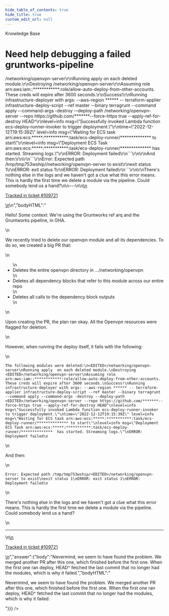 ```yaml
---
hide_table_of_contents: true
hide_title: true
custom_edit_url: null
---
```



<head>
  <link rel="canonical" href="https://github.com/tnn-tnn-tnn-tnn-tnn-gruntwork-io/knowledge-base/discussions/615" />
</head>

<CenterLayout>
<span className="searchCategory">Knowledge Base</span>
<h1>Need help debugging a failed gruntworks-pipeline</h1>
<GitHub discussion={{"id":"D_kwDOF8slf84ARwgv","number":615,"author":{"login":"umm0n"},"title":"Need help debugging a failed gruntworks-pipeline","body":"\nHello! Some context: We're using the Gruntworks ref arq and the Gruntworks pipeline, in GHA.\r\n\r\nWe recently tried to delete our openvpn module and all its dependencies. To do so, we created a big PR that:\r\n- Deletes the entire openvpn directory in .../networking/openvpn\r\n- Deletes all dependency blocks that refer to this module across our entire repo\r\n- Deletes all calls to the dependency block outputs\r\n\r\nUpon creating the PR, the plan ran okay. All the Openvpn resources were flagged for deletion. \r\n\r\nHowever, when running the deploy itself, it fails with the following:\r\n\r\n```\r\nThe following modules were deleted:\r\n<EDITED>/networking/openvpn-server\r\nRunning apply  on each deleted module.\r\nDestroying <EDITED>/networking/openvpn-server\r\nAssuming role arn:aws:iam::************:role/allow-auto-deploy-from-other-accounts. These creds will expire after 3600 seconds.\r\nSuccess!\r\nRunning infrastructure-deployer with args: --aws-region ****** -- terraform-applier infrastructure-deploy-script --ref master --binary terragrunt --command apply --command-args -destroy --deploy-path <EDITED>/networking/openvpn-server --repo https://github.com/*******--force-https true --apply-ref-for-destroy HEAD^\r\nlevel=info msg=\"Successfully invoked Lambda function ecs-deploy-runner-invoker to trigger deployment.\"\r\ntime=\"2022-12-12T19:15:39Z\" level=info msg=\"Waiting for ECS task arn:aws:ecs:*****:***********:task/ecs-deploy-runner/************** to start\"\r\nlevel=info msg=\"Deployment ECS Task arn:aws:ecs:*****:***********:task/ecs-deploy-runner/**************  has started. Streaming logs.\"\r\nERROR: Deployment failed\r\n```\r\n\r\nAnd then:\r\n\r\n```\r\nError: Expected path /tmp/tmp753wship/<EDITED>/networking/openvpn-server to exist\r\nexit status 1\r\nERROR: exit status 1\r\nERROR: Deployment failed\r\n```\r\n\r\nThere's nothing else in the logs and we haven't got a clue what this error means. This is hardly the first time we delete a module via the pipeline. Could somebody lend us a hand?\n\n---\n\n<ins datetime=\"2022-12-12T20:07:55Z\">\n  <p><a href=\"https://support.gruntwork.io/hc/requests/109721\">Tracked in ticket #109721</a></p>\n</ins>\n","bodyHTML":"<p dir=\"auto\">Hello! Some context: We're using the Gruntworks ref arq and the Gruntworks pipeline, in GHA.</p>\n<p dir=\"auto\">We recently tried to delete our openvpn module and all its dependencies. To do so, we created a big PR that:</p>\n<ul dir=\"auto\">\n<li>Deletes the entire openvpn directory in .../networking/openvpn</li>\n<li>Deletes all dependency blocks that refer to this module across our entire repo</li>\n<li>Deletes all calls to the dependency block outputs</li>\n</ul>\n<p dir=\"auto\">Upon creating the PR, the plan ran okay. All the Openvpn resources were flagged for deletion.</p>\n<p dir=\"auto\">However, when running the deploy itself, it fails with the following:</p>\n<div class=\"snippet-clipboard-content notranslate position-relative overflow-auto\" data-snippet-clipboard-copy-content=\"The following modules were deleted:\n&lt;EDITED&gt;/networking/openvpn-server\nRunning apply  on each deleted module.\nDestroying &lt;EDITED&gt;/networking/openvpn-server\nAssuming role arn:aws:iam::************:role/allow-auto-deploy-from-other-accounts. These creds will expire after 3600 seconds.\nSuccess!\nRunning infrastructure-deployer with args: --aws-region ****** -- terraform-applier infrastructure-deploy-script --ref master --binary terragrunt --command apply --command-args -destroy --deploy-path &lt;EDITED&gt;/networking/openvpn-server --repo https://github.com/*******--force-https true --apply-ref-for-destroy HEAD^\nlevel=info msg=&quot;Successfully invoked Lambda function ecs-deploy-runner-invoker to trigger deployment.&quot;\ntime=&quot;2022-12-12T19:15:39Z&quot; level=info msg=&quot;Waiting for ECS task arn:aws:ecs:*****:***********:task/ecs-deploy-runner/************** to start&quot;\nlevel=info msg=&quot;Deployment ECS Task arn:aws:ecs:*****:***********:task/ecs-deploy-runner/**************  has started. Streaming logs.&quot;\nERROR: Deployment failed\"><pre class=\"notranslate\"><code class=\"notranslate\">The following modules were deleted:\n&lt;EDITED&gt;/networking/openvpn-server\nRunning apply  on each deleted module.\nDestroying &lt;EDITED&gt;/networking/openvpn-server\nAssuming role arn:aws:iam::************:role/allow-auto-deploy-from-other-accounts. These creds will expire after 3600 seconds.\nSuccess!\nRunning infrastructure-deployer with args: --aws-region ****** -- terraform-applier infrastructure-deploy-script --ref master --binary terragrunt --command apply --command-args -destroy --deploy-path &lt;EDITED&gt;/networking/openvpn-server --repo https://github.com/*******--force-https true --apply-ref-for-destroy HEAD^\nlevel=info msg=\"Successfully invoked Lambda function ecs-deploy-runner-invoker to trigger deployment.\"\ntime=\"2022-12-12T19:15:39Z\" level=info msg=\"Waiting for ECS task arn:aws:ecs:*****:***********:task/ecs-deploy-runner/************** to start\"\nlevel=info msg=\"Deployment ECS Task arn:aws:ecs:*****:***********:task/ecs-deploy-runner/**************  has started. Streaming logs.\"\nERROR: Deployment failed\n</code></pre></div>\n<p dir=\"auto\">And then:</p>\n<div class=\"snippet-clipboard-content notranslate position-relative overflow-auto\" data-snippet-clipboard-copy-content=\"Error: Expected path /tmp/tmp753wship/&lt;EDITED&gt;/networking/openvpn-server to exist\nexit status 1\nERROR: exit status 1\nERROR: Deployment failed\"><pre class=\"notranslate\"><code class=\"notranslate\">Error: Expected path /tmp/tmp753wship/&lt;EDITED&gt;/networking/openvpn-server to exist\nexit status 1\nERROR: exit status 1\nERROR: Deployment failed\n</code></pre></div>\n<p dir=\"auto\">There's nothing else in the logs and we haven't got a clue what this error means. This is hardly the first time we delete a module via the pipeline. Could somebody lend us a hand?</p>\n<hr>\n<ins datetime=\"2022-12-12T20:07:55Z\">\n  <p dir=\"auto\"><a href=\"https://support.gruntwork.io/hc/requests/109721\" rel=\"nofollow\">Tracked in ticket #109721</a></p>\n</ins>","answer":{"body":"Nevermind, we seem to have found the problem. We merged another PR after this one, which finished before the first one. When the first one ran deploy, HEAD^ fetched the last commit that no longer had the modules, which is why it failed.","bodyHTML":"<p dir=\"auto\">Nevermind, we seem to have found the problem. We merged another PR after this one, which finished before the first one. When the first one ran deploy, HEAD^ fetched the last commit that no longer had the modules, which is why it failed.</p>"}}} />

</CenterLayout>
  

<!-- ##DOCS-SOURCER-START
{
  "sourcePlugin": "github-discussions",
  "hash": "c8d502fa8deb1d665880862fdbcb60f2"
}
##DOCS-SOURCER-END -->

